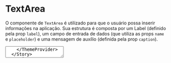 

<Meta title='Data input|TextArea' component={TextArea} />

# TextArea

O componente de `TextArea` é utilizado para que o usuário possa inserir informações na aplicação. Sua estrutura é composta por um Label (definido pela prop `label`), um campo de entrada de dados (que utiliza as props `name` e `placeholder`) e uma mensagem de auxílio (definida pela prop `caption`).

<Preview>
  <Story
    name='Base'
    parameters={{
      design: {
        type: 'figma',
        url: 'https://www.figma.com/file/O3bKxIcsj2rc1FNIRclJyT/Saturn-System?node-id=1598%3A5'
      }
    }}
  >
    <ThemeProvider>
      <TextArea name='base' label='Label' caption='Caption' placeholder='Placeholder' />
    </ThemeProvider>
  </Story>
</Preview>

# Error

Passando a prop de `error` para o `TextArea`, o usuário pode receber um feedback visual que existe algum ponto a ser alterado no input em questão.

<Preview>
  <Story
    name='Error'
    parameters={{
      design: {
        type: 'figma',
        url: 'https://www.figma.com/file/O3bKxIcsj2rc1FNIRclJyT/Saturn-System?node-id=1598%3A29'
      }
    }}
  >
    <ThemeProvider>
      <TextArea name='error' label='Error' placeholder='Error TextField' error caption='Required' />
    </ThemeProvider>
  </Story>
</Preview>

# Disabled

O `TextArea` pode receber a prop de `disabled`, que desabilita todo o seu uso.

<Preview>
  <Story
    name='Disabled'
    parameters={{
      design: {
        type: 'figma',
        url: 'https://www.figma.com/file/O3bKxIcsj2rc1FNIRclJyT/Saturn-System?node-id=1679%3A15089'
      }
    }}
  >
    <ThemeProvider>
      <TextArea
        name='disabled'
        label='Disabled'
        placeholder='Disabled TextField'
        disabled
        caption='Disabled'
      />
    </ThemeProvider>
  </Story>
</Preview>

<Props of={TextArea} />
